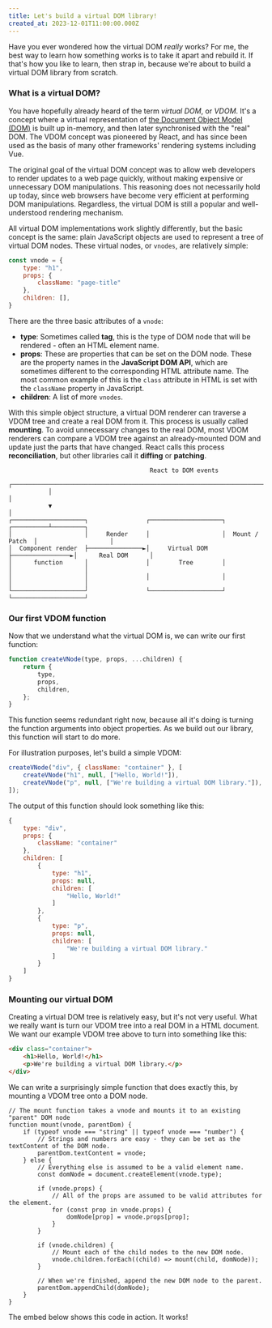```yaml
---
title: Let's build a virtual DOM library!
created_at: 2023-12-01T11:00:00.000Z
---
```


Have you ever wondered how the virtual DOM *really* works? For me, the best way to learn how something works is to take it apart and rebuild it. If that's how you like to learn, then strap in, because we're about to build a virtual DOM library from scratch.

### What is a virtual DOM?

You have hopefully already heard of the term *virtual DOM*, or *VDOM*. It's a concept where a virtual representation of [the Document Object Model (DOM)](https://developer.mozilla.org/en-US/docs/Web/API/Document_Object_Model) is built up in-memory, and then later synchronised with the "real" DOM. The VDOM concept was pioneered by React, and has since been used as the basis of many other frameworks' rendering systems including Vue.

The original goal of the virtual DOM concept was to allow web developers to render updates to a web page quickly, without making expensive or unnecessary DOM manipulations. This reasoning does not necessarily hold up today, since web browsers have become very efficient at performing DOM manipulations. Regardless, the virtual DOM is still a popular and well-understood rendering mechanism.

All virtual DOM implementations work slightly differently, but the basic concept is the same: plain JavaScript objects are used to represent a tree of virtual DOM nodes. These virtual nodes, or `vnodes`, are relatively simple:

```js
const vnode = {
    type: "h1",
    props: {
        className: "page-title"
    },
    children: [],
}
```

There are the three basic attributes of a `vnode`:

* **type**: Sometimes called **tag**, this is the type of DOM node that will be rendered - often an HTML element name.
* **props**: These are properties that can be set on the DOM node. These are the property names in the **JavaScript DOM API**, which are sometimes different to the corresponding HTML attribute name. The most common example of this is the `class` attribute in HTML is set with the `className` property in JavaScript.
* **children**: A list of more `vnodes`.

With this simple object structure, a virtual DOM renderer can traverse a VDOM tree and create a real DOM from it. This process is usually called **mounting**. To avoid unnecessary changes to the real DOM, most VDOM renderers can compare a VDOM tree against an already-mounted DOM and update just the parts that have changed. React calls this process **reconciliation**, but other libraries call it **diffing** or **patching**.

```
                                       React to DOM events
           ┌────────────────────────────────────────────────────────────────────────────┐
           │                                                                            │
           ▼                                                                            │
┌────────────────────┐                ┌────────────────────┐                 ┌──────────┴─────────┐
│                    │     Render     │                    │  Mount / Patch  │                    │
│  Component render  ├───────────────►│     Virtual DOM    ├────────────────►│      Real DOM      │
│      function      │                │        Tree        │                 │                    │
│                    │                │                    │                 │                    │
└────────────────────┘                └────────────────────┘                 └────────────────────┘
```

### Our first VDOM function

Now that we understand what the virtual DOM is, we can write our first function:

```js
function createVNode(type, props, ...children) {
    return {
        type,
        props,
        children,
    };
}
```

This function seems redundant right now, because all it's doing is turning the function arguments into object properties. As we build out our library, this function will start to do more.

For illustration purposes, let's build a simple VDOM:

```js
createVNode("div", { className: "container" }, [
    createVNode("h1", null, ["Hello, World!"]),
    createVNode("p", null, ["We're building a virtual DOM library."]),
]);
```

The output of this function should look something like this:

```js
{
    type: "div",
    props: {
        className: "container"
    },
    children: [
        {
            type: "h1",
            props: null,
            children: [
                "Hello, World!"
            ]
        },
        {
            type: "p",
            props: null,
            children: [
                "We're building a virtual DOM library."
            ]
        }
    ]
}
```

### Mounting our virtual DOM

Creating a virtual DOM tree is relatively easy, but it's not very useful. What we really want is turn our VDOM tree into a real DOM in a HTML document. We want our example VDOM tree above to turn into something like this:

```html
<div class="container">
    <h1>Hello, World!</h1>
    <p>We're building a virtual DOM library.</p>
</div>
```

We can write a surprisingly simple function that does exactly this, by mounting a VDOM tree onto a DOM node.

```
// The mount function takes a vnode and mounts it to an existing "parent" DOM node
function mount(vnode, parentDom) {
    if (typeof vnode === "string" || typeof vnode === "number") {
        // Strings and numbers are easy - they can be set as the textContent of the DOM node.
        parentDom.textContent = vnode;
    } else {
        // Everything else is assumed to be a valid element name.
        const domNode = document.createElement(vnode.type);

        if (vnode.props) {
            // All of the props are assumed to be valid attributes for the element.
            for (const prop in vnode.props) {
                domNode[prop] = vnode.props[prop];
            }
        }

        if (vnode.children) {
            // Mount each of the child nodes to the new DOM node.
            vnode.children.forEach((child) => mount(child, domNode));
        }

        // When we're finished, append the new DOM node to the parent.
        parentDom.appendChild(domNode);
    }
}
```

The embed below shows this code in action. It works!

<ScriptEmbed src="https://jsfiddle.net/wildlyinaccurate/uzbn4gw7/6/embed/result,html,js/" />
